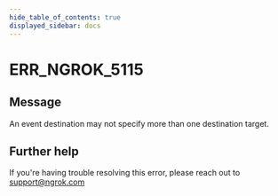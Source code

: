```yaml
---
hide_table_of_contents: true
displayed_sidebar: docs
---
```



# ERR_NGROK_5115

## Message

An event destination may not specify more than one destination target.

<ErrorDetails error="err_ngrok_5115" />

## Further help

If you're having trouble resolving this error, please reach out to [support@ngrok.com](mailto:support@ngrok.com?subject=Help%20with%20ERR_NGROK_5115)

